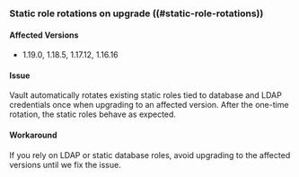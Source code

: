 ### Static role rotations on upgrade ((#static-role-rotations))

#### Affected Versions
- 1.19.0, 1.18.5, 1.17.12, 1.16.16

#### Issue
Vault automatically rotates existing static roles tied to database and LDAP
credentials once when upgrading to an affected version. After the one-time
rotation, the static roles behave as expected.

#### Workaround
If you rely on LDAP or static database roles, avoid upgrading to the affected
versions until we fix the issue.